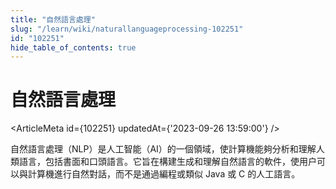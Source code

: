 ```yaml
---
title: "自然語言處理"
slug: "/learn/wiki/naturallanguageprocessing-102251"
id: "102251"
hide_table_of_contents: true
---
```



# 自然語言處理

<ArticleMeta id={102251} updatedAt={'2023-09-26 13:59:00'} />
<div className='border-solid border-b border-t-0 my-4 border-[var(--ifm-color-gray-300)]' />

自然語言處理（NLP）是人工智能（AI）的一個領域，使計算機能夠分析和理解人類語言，包括書面和口頭語言。它旨在構建生成和理解自然語言的軟件，使用户可以與計算機進行自然對話，而不是通過編程或類似 Java 或 C 的人工語言。
